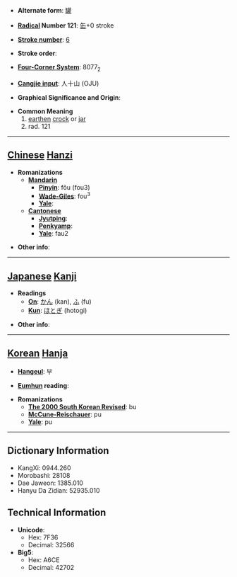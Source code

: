 * '''Alternate form''': [[罐]]

* '''[[Wiktionary:Chinese radical index| Radical]] Number 121''': [[Wiktionary:Chinese radical index 缶|缶]]+0 stroke

* '''[[Wiktionary:Chinese total strokes index|Stroke number]]''': [[Wiktionary:Chinese total strokes index 6|6]]

* '''Stroke order''': 

* '''[[Wiktionary:Chinese four corner index|Four-Corner System]]''': 8077<sub>2</sub>

* '''[[Wiktionary:Chinese Cangjie index|Cangjie input]]''': 人十山 (OJU)

* '''Graphical Significance and Origin''': 

* '''Common Meaning'''
*#[[earthen]] [[crock]] or [[jar]]
*# rad. 121


----

== [[Chinese]] [[Hanzi]] ==

* '''Romanizations'''
** '''[[Mandarin]]'''
*** '''[[Pinyin]]''': fǒu (fou3)
*** '''[[Wade-Giles]]''': fou<sup>3</sup>
*** '''[[Yale]]''': 
** '''[[Cantonese]]'''
*** '''[[Jyutping]]''':
*** '''[[Penkyamp]]''': 
*** '''[[Yale]]''': fau2

* '''Other info''': 

----

== [[Japanese]] [[Kanji]] ==

* '''Readings'''
** '''[[On]]''': [[かん]] (kan), [[ふ]] (fu)
** '''[[Kun]]''': [[ほとぎ]] (hotogi)

* '''Other info''':  

----

== [[Korean]] [[Hanja]] ==

* '''[[Hangeul]]''': 부

* '''[[Eumhun]] reading''': 

* '''Romanizations'''
** '''[[The 2000 South Korean Revised Romanization|The 2000 South Korean Revised]]''': bu
** '''[[McCune-Reischauer]]''': pu
** '''[[Yale]]''': pu

----

== Dictionary Information ==

* KangXi: 0944.260
* Morobashi: 28108
* Dae Jaweon: 1385.010
* Hanyu Da Zidian: 52935.010

== Technical Information ==

* '''Unicode''':
** Hex: 7F36
** Decimal: 32566
* '''Big5''':
** Hex: A6CE
** Decimal: 42702